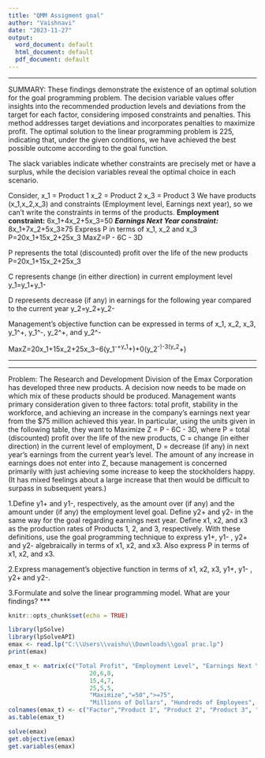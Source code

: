 ---
title: "QMM Assigment goal"
author: "Vaishnavi"
date: "2023-11-27"
output:
  word_document: default
  html_document: default
  pdf_document: default
---

***
SUMMARY:
These findings demonstrate the existence of an optimal solution for the goal programming problem. The decision variable values offer insights into the recommended production levels and deviations from the target for each factor, considering imposed constraints and penalties. This method addresses target deviations and incorporates penalties to maximize profit. The optimal solution to the linear programming problem is 225, indicating that, under the given conditions, we have achieved the best possible outcome according to the goal function.

The slack variables indicate whether constraints are precisely met or have a surplus, while the decision variables reveal the optimal choice in each scenario.

Consider,
x_1 = Product 1 
x_2 = Product 2 
x_3 = Product 3
We have products (x_1,x_2,x_3) and constraints (Employment level, Earnings next year), so we can't write the constraints in terms of the products.
**Employment constraint:**
6x_1+4x_2+5x_3=50
***Earnings Next Year constraint:***
8x_1+7x_2+5x_3≥75
Express P in terms of x_1, x_2 and x_3
P=20x_1+15x_2+25x_3
MaxZ=P - 6C - 3D

P represents the total (discounted) profit over the life of the new products P=20x_1+15x_2+25x_3 

C represents change (in either direction) in current employment level y_1=y_1+y_1-

D represents decrease (if any) in earnings for the following year compared to the current year y_2=y_2+y_2-

Management's objective function can be expressed in terms of x_1, x_2, x_3, y_1^+, y_1^-, y_2^+, and y_2^-

MaxZ=20x_1+15x_2+25x_3−6(y_1^-+y_1^+)+0(y_2^-)-3(y_2^+)

***
***
Problem:
The Research and Development Division of the Emax Corporation has developed three new
products. A decision now needs to be made on which mix of these products should be produced.
Management wants primary consideration given to three factors: total profit, stability in the
workforce, and achieving an increase in the company’s earnings next year from the $75 million
achieved this year. In particular, using the units given in the following table, they want to
Maximize Z = P - 6C - 3D, where
P = total (discounted) profit over the life of the new products,
C = change (in either direction) in the current level of employment,
D = decrease (if any) in next year’s earnings from the current year’s level.
The amount of any increase in earnings does not enter into Z, because management is concerned
primarily with just achieving some increase to keep the stockholders happy. (It has mixed
feelings about a large increase that then would be difficult to surpass in subsequent years.)

1.Define y1+ and y1-, respectively, as the amount over (if any) and the amount under (if any)
the employment level goal. Define y2+ and y2- in the same way for the goal regarding
earnings next year. Define x1, x2, and x3 as the production rates of Products 1, 2, and 3,
respectively. With these definitions, use the goal programming technique to express y1+,
y1- , y2+ and y2- algebraically in terms of x1, x2, and x3. Also express P in terms of x1, x2,
and x3.

2.Express management’s objective function in terms of x1, x2, x3, y1+, y1- , y2+ and y2-.

3.Formulate and solve the linear programming model. What are your findings?
***
```{r setup, include=FALSE}
knitr::opts_chunk$set(echo = TRUE)
```


```{r}
library(lpSolve)
library(lpSolveAPI)
emax <- read.lp("C:\\Users\\vaishu\\Downloads\\goal prac.lp")
print(emax)
```

```{r}
emax_t <- matrix(c("Total Profit", "Employment Level", "Earnings Next Year",
                       20,6,8,
                       15,4,7,
                       25,5,5,
                       "Maximize","=50",">=75",
                       "Millions of Dollars", "Hundreds of Employees", "Millions of Dollars"), ncol=6, byrow = F)
colnames(emax_t) <- c("Factor","Product 1", "Product 2", "Product 3", "Goal", "Units")
as.table(emax_t)
``` 

```{r}
solve(emax)
get.objective(emax)
get.variables(emax) 

```

